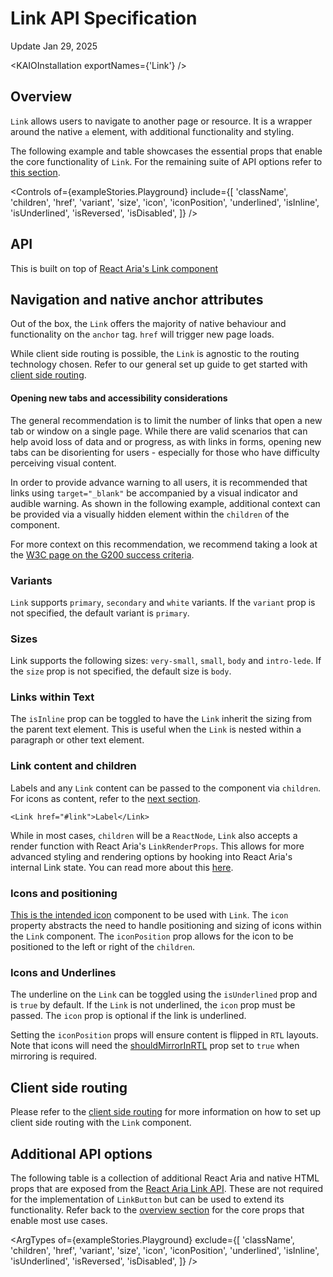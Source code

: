 
<Meta title="Components/Link/API Specification" />

# Link API Specification

Update Jan 29, 2025

<ResourceLinks
  sourceCode="blah blah update when available on main"
  figma="https://www.figma.com/design/FWIOtGjpv9z0by95j1SgP0/Link?node-id=273-4107"
  designGuidelines="/?path=/docs/components-link-usage-guidelines--docs"
/>

<KAIOInstallation exportNames={'Link'} />

## Overview

`Link` allows users to navigate to another page or resource. It is a wrapper around the native `a` element, with additional functionality and styling.

The following example and table showcases the essential props that enable the core functionality of `Link`. For the remaining suite of API options refer to [this section](#additional-api-options).

<Canvas of={exampleStories.Playground} />

<Controls
  of={exampleStories.Playground}
  include={[
    'className',
    'children',
    'href',
    'variant',
    'size',
    'icon',
    'iconPosition',
    'underlined',
    'isInline',
    'isUnderlined',
    'isReversed',
    'isDisabled',
  ]}
/>

## API

This is built on top of [React Aria's Link component](https://react-spectrum.adobe.com/react-aria/Link.html)

## Navigation and native anchor attributes

Out of the box, the `Link` offers the majority of native behaviour and functionality on the `anchor` tag. `href` will trigger new page loads.

While client side routing is possible, the `Link` is agnostic to the routing technology chosen. Refer to our general set up guide to get started with [client side routing](#client-side-routing).

#### Opening new tabs and accessibility considerations

The general recommendation is to limit the number of links that open a new tab or window on a single page. While there are valid scenarios that can help avoid loss of data and or progress, as with links in forms, opening new tabs can be disorienting for users - especially for those who have difficulty perceiving visual content.

In order to provide advance warning to all users, it is recommended that links using `target="_blank"` be accompanied by a visual indicator and audible warning. As shown in the following example, additional context can be provided via a visually hidden element within the `children` of the component.

<Canvas of={exampleStories.LinkOpensInNewTab} />

For more context on this recommendation, we recommend taking a look at the [W3C page on the G200 success criteria](https://www.w3.org/TR/WCAG20-TECHS/G200.html).

### Variants

`Link` supports `primary`, `secondary` and `white` variants. If the `variant` prop is not specified, the default variant is `primary`.

<Canvas of={exampleStories.LinkVariants} />

<DocsStory of={exampleStories.LinkVariantWhite} expanded={false} />

### Sizes

Link supports the following sizes: `very-small`, `small`, `body` and `intro-lede`. If the `size` prop is not specified, the default size is `body`.

<Canvas of={exampleStories.LinkSizes} />

### Links within Text

The `isInline` prop can be toggled to have the `Link` inherit the sizing from the parent text element. This is useful when the `Link` is nested within a paragraph or other text element.

### Link content and children

Labels and any `Link` content can be passed to the component via `children`. For icons as content, refer to the [next section](#icons-and-positioning).

```tsx
<Link href="#link">Label</Link>
```

While in most cases, `children` will be a `ReactNode`, `Link` also accepts a render function with React Aria's `LinkRenderProps`. This allows for more advanced styling and rendering options by hooking into React Aria's internal Link state. You can read more about this [here](https://react-spectrum.adobe.com/react-aria/Link.html#styling).

### Icons and positioning

[This is the intended icon](docs/components-icon-icon-future-api-specification--docs) component to be used with `Link`. The `icon` property abstracts the need to handle positioning and sizing of icons within the `Link` component. The `iconPosition` prop allows for the icon to be positioned to the left or right of the `children`.

### Icons and Underlines

The underline on the `Link` can be toggled using the `isUnderlined` prop and is `true` by default. If the `Link` is not underlined, the `icon` prop must be passed. The `icon` prop is optional if the link is underlined.

<Canvas of={exampleStories.LinkWithIconStart} />

Setting the `iconPosition` props will ensure content is flipped in `RTL` layouts. Note that icons will need the [shouldMirrorInRTL](/docs/illustrations-icon-icon-future-api-specification--docs#mirror-in-rtl) prop set to `true` when mirroring is required.

<Canvas of={exampleStories.LinkWithIconEnd} />

## Client side routing

Please refer to the [client side routing](/docs/guides-client-side-routing--docs) for more information on how to set up client side routing with the `Link` component.

## Additional API options

The following table is a collection of additional React Aria and native HTML props that are exposed from the [React Aria Link API](https://react-spectrum.adobe.com/react-aria/Link.html). These are not required for the implementation of `LinkButton` but can be used to extend its functionality. Refer back to the [overview section](#overview) for the core props that enable most use cases.

<ArgTypes
  of={exampleStories.Playground}
  exclude={[
    'className',
    'children',
    'href',
    'variant',
    'size',
    'icon',
    'iconPosition',
    'underlined',
    'isInline',
    'isUnderlined',
    'isReversed',
    'isDisabled',
  ]}
/>
